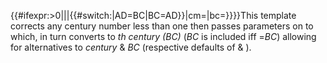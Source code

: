 <includeonly>{{#ifexpr:{{{1}}}>0|{{Centurybox/nthcent|{{{1}}}|{{{2|AD}}}|cm={{{cm|世纪}}}|bc={{{bc|前}}}}}|{{Centurybox/nthcent|{{#expr:1-{{{1}}}}}|{{#switch:{{{2|AD}}}|AD=BC|BC=AD}}|cm={{{cm|世纪}}}|bc={{{bc|前}}}}}}}</includeonly><noinclude>This template corrects any century number less than one then passes parameters on to {{tl|Centurybox/nthcent}} which, in turn converts {{{1}}} to ''{{{1}}}th century (BC)'' (''BC'' is included iff {{{2}}}=''BC'') allowing for alternatives to ''century'' & ''BC'' (respective defaults of {{{cm}}} & {{{bc}}}).</noinclude>